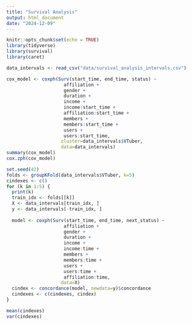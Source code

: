 ```yaml
---
title: "Survival Analysis"
output: html_document
date: "2024-12-09"
---
```


```r
knitr::opts_chunk$set(echo = TRUE)
library(tidyverse)
library(survival)
library(caret)
```


```r
data_intervals <- read_csv("data/survival_analysis_intervals.csv")

cox_model <- coxph(Surv(start_time, end_time, status) ~ 
                     affiliation +
                     gender +
                     duration +
                     income +
                     income:start_time + 
                     affiliation:start_time +
                     members +
                     members:start_time +
                     users +
                     users:start_time,
                    cluster=data_intervals$VTuber,
                    data=data_intervals)
summary(cox_model)
cox.zph(cox_model)

set.seed(42)
folds <- groupKFold(data_intervals$VTuber, k=5)
cindexes <- c()
for (k in 1:5) {
  print(k)
  train_idx <- folds[[k]]
  X <- data_intervals[train_idx, ]
  y <- data_intervals[-train_idx, ]
  
  model <- coxph(Surv(start_time, end_time, next_status) ~ 
                     affiliation +
                     gender +
                     duration +
                     income +
                     income:time +
                     members +
                     members:time +
                     users +
                     users:time +
                     affiliation:time,
                    data=X)
  cindex <- concordance(model, newdata=y)$concordance
  cindexes <- c(cindexes, cindex)
}

mean(cindexes)
var(cindexes)
```

